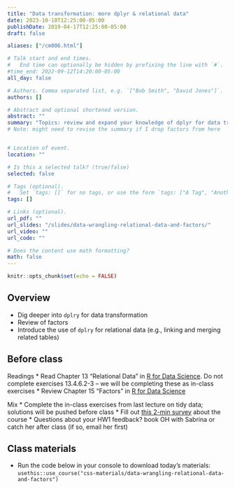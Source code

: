 ```yaml
---
title: "Data transformation: more dplyr & relational data"
date: 2023-10-18T12:25:00-05:00
publishDate: 2019-04-17T12:25:00-05:00
draft: false

aliases: ["/cm006.html"]

# Talk start and end times.
#   End time can optionally be hidden by prefixing the line with `#`.
#time_end: 2022-09-12T14:20:00-05:00
all_day: false

# Authors. Comma separated list, e.g. `["Bob Smith", "David Jones"]`.
authors: []

# Abstract and optional shortened version.
abstract: ""
summary: "Topics: review and expand your knowledge of dplyr for data transformation; working with relational data with dplyr."
# Note: might need to revise the summary if I drop factors from here


# Location of event.
location: ""

# Is this a selected talk? (true/false)
selected: false

# Tags (optional).
#   Set `tags: []` for no tags, or use the form `tags: ["A Tag", "Another Tag"]` for one or more tags.
tags: []

# Links (optional).
url_pdf: ""
url_slides: "/slides/data-wrangling-relational-data-and-factors/"
url_video: ""
url_code: ""

# Does the content use math formatting?
math: false
---
```


```r
knitr::opts_chunk$set(echo = FALSE)
```

## Overview

* Dig deeper into `dplry` for data transformation
* Review of factors
* Introduce the use of `dplry` for relational data (e.g., linking and merging related tables)


## Before class

Readings
* Read Chapter 13 "Relational Data" in [R for Data Science](http://r4ds.had.co.nz/). Do not complete exercises 13.4.6.2-3 -- we will be completing these as in-class exercises
* Review Chapter 15 "Factors" in [R for Data Science](http://r4ds.had.co.nz/)

Mix
* Complete the in-class exercises from last lecture on tidy data; solutions will be pushed before class
* Fill out [this 2-min survey](https://docs.google.com/forms/d/e/1FAIpQLSdymbNtgrQFHgMzqPjxcpIjYqPSFvNBPohQnjtkr4GvFjRFBg/viewform) about the course 
* Questions about your HW1 feedback? book OH with Sabrina or catch her after class (if so, email her first)


## Class materials

* Run the code below in your console to download today’s materials: `usethis::use_course("css-materials/data-wrangling-relational-data-and-factors")`


<!--
* [Relational data: a quick review](/notes/relational-data/)
* [Practice using relational data](/notes/relational-data-exercise/)
* [Practice transforming and visualizing factors](/notes/factors-exercise/)
* [Complete the wrangling and visualizing data homework](/homework/wrangle-data/)
-->
